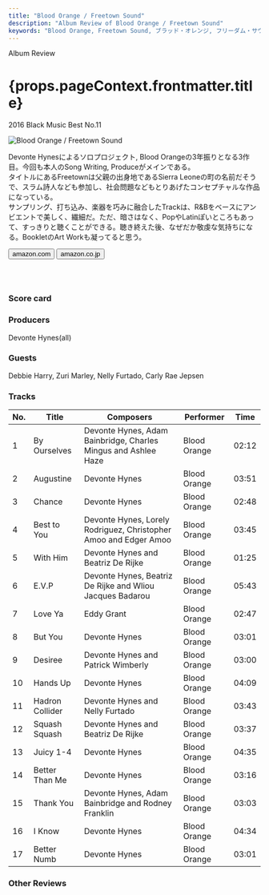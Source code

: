 ```yaml
---
title: "Blood Orange / Freetown Sound"
description: "Album Review of Blood Orange / Freetown Sound"
keywords: "Blood Orange, Freetown Sound, ブラッド・オレンジ, フリーダム・サウンド"
---
```






<p className="largeP">Album Review</p>
<h1 className="h1--no--margin">{props.pageContext.frontmatter.title}</h1>
<p className="largeP">
  <Link to="/best50/2016/">2016 Black Music Best No.11</Link>
</p>

<Row  className="image-card-group">
	<Column colMd={3} colLg={4} noGutterMdLeft="">
       <ImageCard>

![Blood Orange / Freetown Sound](../../images/cd/bloodorange2L.jpg)

</ImageCard>
	</Column>
	<Column colMd={4} colLg={8} noGutterMdLeft="">
	<p>
	Devonte Hynesによるソロプロジェクト, Blood Orangeの3年振りとなる3作目。今回も本人のSong Writing, Produceがメインである。
	<br/>タイトルにあるFreetownは父親の出身地であるSierra Leoneの町の名前だそうで、スラム詩人なども参加し、社会問題などもとりあげたコンセプチャルな作品になっている。
	<br/>サンプリング、打ち込み、楽器を巧みに融合したTrackは、R&Bをベースにアンビエントで美しく、繊細だ。ただ、暗さはなく、PopやLatinぽいところもあって、すっきりと聴くことができる。聴き終えた後、なぜだか敬虔な気持ちになる。BookletのArt Workも凝ってると思う。
	</p>
	<div>
	  <Button className="button-right-mergin"  href="https://amzn.to/337m82a" renderIcon={ArrowUpRight} size='sm' kind='primary'>
      amazon.com
    </Button>
    <Button className="button-right-mergin"  href="https://amzn.to/328ZSWf" renderIcon={ArrowUpRight} size='sm' kind='secondary'>
      amazon.co.jp
    </Button>
	</div>
	<a href="https://geo.music.apple.com/jp/album/freetown-sound/1120719798?mt=1&app=music&ls=1&at=11lcug" style="display:inline-block;overflow:hidden;background:url(https://linkmaker.itunes.apple.com/ja-jp/lockup.svg?releaseDate=2016-06-28T00:00:00Z&kind=album&bubble=apple_music&style=mono-black) no-repeat;width:180px;height:45px;"></a>
	</Column>
</Row>
<Row >
	<Column colMd={4} colLg={4} noGutterMdLeft="">
		<div>
    	<h3>Score card</h3>
			<SliderJS1 value="4" />
    	<SliderJS2 value="1" />
			<SliderJS3 value="2" />
    	<SliderJS4 value="9" />
		</div>
	</Column>
	<Column colMd={4} colLg={8} noGutterMdLeft="">
		<div>
			<h3>Producers</h3>
			<p>
				Devonte Hynes(all)
			</p>
			<h3>Guests</h3>
			<p>
				Debbie Harry, Zuri Marley, Nelly Furtado, Carly Rae Jepsen
			</p>
		</div>
	</Column>
</Row>

<h3>Tracks</h3>

| No. | Title           | Composers                                                        | Performer    | Time  |
| --- | --------------- | ---------------------------------------------------------------- | ------------ | ----- |
| 1   | By Ourselves    | Devonte Hynes, Adam Bainbridge, Charles Mingus and Ashlee Haze   | Blood Orange | 02:12 |
| 2   | Augustine       | Devonte Hynes                                                    | Blood Orange | 03:51 |
| 3   | Chance          | Devonte Hynes                                                    | Blood Orange | 02:48 |
| 4   | Best to You     | Devonte Hynes, Lorely Rodriguez, Christopher Amoo and Edger Amoo | Blood Orange | 03:45 |
| 5   | With Him        | Devonte Hynes and Beatriz De Rijke                               | Blood Orange | 01:25 |
| 6   | E.V.P           | Devonte Hynes, Beatriz De Rijke and Wliou Jacques Badarou        | Blood Orange | 05:43 |
| 7   | Love Ya         | Eddy Grant                                                       | Blood Orange | 02:47 |
| 8   | But You         | Devonte Hynes                                                    | Blood Orange | 03:01 |
| 9   | Desiree         | Devonte Hynes and Patrick Wimberly                               | Blood Orange | 03:00 |
| 10  | Hands Up        | Devonte Hynes                                                    | Blood Orange | 04:09 |
| 11  | Hadron Collider | Devonte Hynes and Nelly Furtado                                  | Blood Orange | 03:43 |
| 12  | Squash Squash   | Devonte Hynes and Beatriz De Rijke                               | Blood Orange | 03:37 |
| 13  | Juicy 1-4       | Devonte Hynes                                                    | Blood Orange | 04:35 |
| 14  | Better Than Me  | Devonte Hynes                                                    | Blood Orange | 03:16 |
| 15  | Thank You       | Devonte Hynes, Adam Bainbridge and Rodney Franklin               | Blood Orange | 03:03 |
| 16  | I Know          | Devonte Hynes                                                    | Blood Orange | 04:34 |
| 17  | Better Numb     | Devonte Hynes                                                    | Blood Orange | 03:01 |

<h3>Other Reviews</h3>

<Row>
  <Column colMd={3} colLg={3} noGutterMdLeft>
    <Review1 />
  </Column>
  <Column colMd={3} colLg={3} noGutterMdLeft>
    <Review2 />
  </Column>
</Row>
